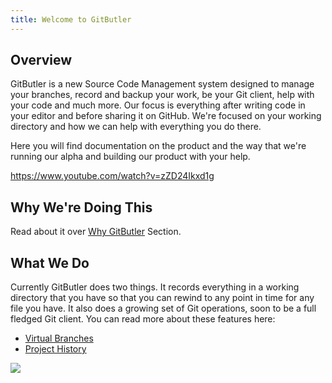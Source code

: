 ```yaml
---
title: Welcome to GitButler
---
```


## Overview

GitButler is a new Source Code Management system designed to manage your branches, record and backup your work, be your Git client, help with your code and much more. Our focus is everything after writing code in your editor and before sharing it on GitHub. We're focused on your working directory and how we can help with everything you do there.

Here you will find documentation on the product and the way that we're running our alpha and building our product with your help.

https://www.youtube.com/watch?v=zZD24Ikxd1g

## Why We're Doing This

Read about it over [Why GitButler](/overview/why-gitbutler) Section.

## What We Do

Currently GitButler does two things. It records everything in a working directory that you have so that you can rewind to any point in time for any file you have. It also does a growing set of Git operations, soon to be a full fledged Git client. You can read more about these features here:

- [Virtual Branches](/features/virtual-branches/overview)
- [Project History](/features/timeline)

<img src="/img/dots-bowtie.svg" className="w-72 mx-auto" />
